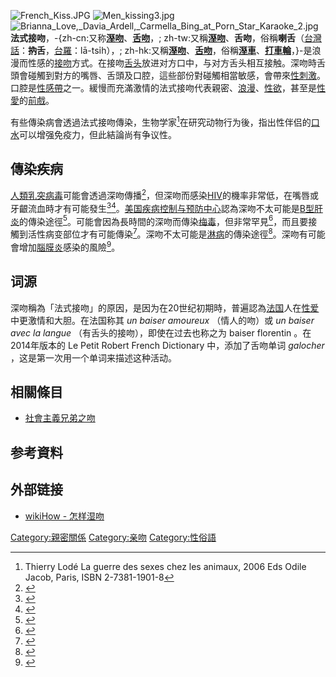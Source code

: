 {{Multiple issues|
{{copyedit|time=2020-02-16T19:16:18+00:00}}
{{roughtranslation|time=2020-02-16T19:16:18+00:00}}
{{Medref}}
}}
{{medical}}
[[File:French_Kiss.JPG|thumb]]
[[File:Men_kissing3.jpg|thumb]]
[[File:Brianna_Love,_Davia_Ardell,_Carmella_Bing_at_Porn_Star_Karaoke_2.jpg|thumb]]
'''法式接吻'''，-{zh-cn:又称'''[[溼吻|溼吻]]'''、'''[[舌吻|舌吻]]'''，; zh-tw:又稱'''[[溼吻|溼吻]]'''、'''舌吻'''，俗稱'''喇舌'''（[[台灣話|台灣話]]：'''抐舌'''，[[台羅|台羅]]：lā-tsi̍h），; zh-hk:又稱'''[[溼吻|溼吻]]'''、'''[[舌吻|舌吻]]'''，俗稱'''[[溼車|溼車]]'''、'''[[打車輪|打車輪]]'''，}-是浪漫而性感的[[接吻|接吻]]方式。在接吻[[舌头|舌头]]放进对方口中，与对方舌头相互接触。深吻時舌頭會碰觸到對方的嘴唇、舌頭及口腔，這些部份對碰觸相當敏感，會帶來[[性刺激|性刺激]]。口腔是[[性感帶|性感帶]]之一。緩慢而充滿激情的法式接吻代表親密、[[浪漫_(愛)|浪漫]]、[[性欲|性欲]]，甚至是[[人类的性|性愛]]的[[前戲|前戲]]。

有些傳染病會透過法式接吻傳染，生物学家{{le|Thierry Lodé|Thierry Lodé}}<ref>Thierry Lodé La guerre des sexes chez les animaux, 2006 Eds Odile Jacob, Paris, ISBN 2-7381-1901-8</ref>在研究动物行为後，指出性伴侣的[[口水|口水]]可以增强免疫力，但此結論尚有争议性。

==傳染疾病==
[[人類乳突病毒|人類乳突病毒]]可能會透過深吻傳播<ref>{{cite web
| url=http://www.reuters.com/article/2009/05/12/us-hpv-infection-idUSTRE54B61920090512
| title=French kissing ups risk of oral HPV infection
| work=Reuters
| date=2009-05-12
| accessdate=2015-05-12
| archive-date=2015-04-21
| archive-url=https://web.archive.org/web/20150421000217/http://www.reuters.com/article/2009/05/12/us-hpv-infection-idUSTRE54B61920090512
| dead-url=no
}}</ref>，但深吻而感染[[HIV|HIV]]的機率非常低，在嘴唇或牙齦流血時才有可能發生<ref>{{cite web
| url=http://www.cdc.gov/CDCTV/HivAids101/Transcripts/HivAids101.pdf
| title=HIV/AIDS 101
| date=June 2012
| work=Centers for Disease Control and Prevention
| accessdate=2015-05-12
| archive-date=2015-09-23
| archive-url=https://web.archive.org/web/20150923201242/http://www.cdc.gov/CDCTV/HivAids101/Transcripts/HivAids101.pdf
| dead-url=no
}}</ref><ref>{{cite web
| url=http://www.cnn.com/HEALTH/9707/10/nfm.aids.kiss/
| title=Man with HIV may have infected partner with a kiss
| date=1997-07-10
| publisher=CNN
| accessdate=2015-05-12
| archive-date=2016-03-04
| archive-url=https://web.archive.org/web/20160304122141/http://www.cnn.com/HEALTH/9707/10/nfm.aids.kiss/
| dead-url=no
}}</ref>。[[美国疾病控制与预防中心|美国疾病控制与预防中心]]認為深吻不太可能是[[B型肝炎|B型肝炎]]的傳染途徑<ref name="cdc.gov">{{cite web
| url=http://www.cdc.gov/vaccines/pubs/pinkbook/downloads/hepb.pdf
| title=Hepatitis B
| date=2012-05-08
| work=CDC
| accessdate=2015-05-12
| archive-date=2015-05-28
| archive-url=https://web.archive.org/web/20150528205831/http://www.cdc.gov/vaccines/pubs/pinkbook/downloads/hepb.pdf
| dead-url=no
}}</ref>。可能會因為長時間的深吻而傳染[[梅毒|梅毒]]，但非常罕見<ref>{{cite web
| url=http://www.webmd.com/sexual-conditions/guide/syphilis
| title=Syphilis Symptoms, Causes, and Diagnosis
| publisher=WebMD
| accessdate=2015-05-12
| archive-date=2015-05-10
| archive-url=https://web.archive.org/web/20150510170940/http://www.webmd.com/sexual-conditions/guide/syphilis
| dead-url=no
}}</ref>，而且要接觸到活性病变部位才有可能傳染<ref>{{cite web
| url=http://www.antimicrobe.org/b242.asp
| title=Treponema Pallidum (Syphilis)
| first1=Lori E.
| last1=Fantry, M.D., M.P.H.
| first2=Edmund C.
| last2=Tramont, M.D., F.A.C.P.
| accessdate=2015-05-12
| archive-date=2015-03-12
| archive-url=https://web.archive.org/web/20150312210405/http://www.antimicrobe.org/b242.asp
| dead-url=no
}}</ref>。深吻不太可能是[[淋病|淋病]]的傳染途徑<ref>{{cite web
| url=http://www.huffingtonpost.com/thomas-p-connelly-dds/oral-gonorrhea_b_1095670.html
| title=Oral Gonorrhea? Yes, You Can Get Gonorrhea of the Mouth and Throat
| first=Thomas P.
| last=Connelly, D.D.S.
| date=2012-01-23
| work=The Huffington Post
| accessdate=2015-05-12
| archive-date=2015-04-02
| archive-url=https://web.archive.org/web/20150402204732/http://www.huffingtonpost.com/thomas-p-connelly-dds/oral-gonorrhea_b_1095670.html
| dead-url=no
}}</ref>。深吻有可能會增加[[腦膜炎|腦膜炎]]感染的風險<ref>{{Cite web |url=http://news.bbc.co.uk/2/hi/health/4696974.stm |title=Kissing many 'risks meningitis' |accessdate=2010-07-05 |archive-date=2010-11-26 |archive-url=https://web.archive.org/web/20101126124803/http://news.bbc.co.uk/2/hi/health/4696974.stm |dead-url=no }}</ref>。

== 词源 ==
深吻稱為「法式接吻」的原因，是因为在20世纪初期時，普遍認為[[法国|法国]]人在[[性爱|性爱]]中更激情和大胆。在法国称其 ''un baiser amoureux'' （情人的吻）或 ''un baiser avec la langue'' （有舌头的接吻），即使在过去也称之为 baiser florentin 。在2014年版本的 Le Petit Robert French Dictionary 中，添加了舌吻单词 ''galocher'' ，这是第一次用一个单词来描述这种活动。

==相關條目==
*[[社會主義兄弟之吻|社會主義兄弟之吻]]

== 参考資料 ==
{{Reflist}}

== 外部链接 ==
* [[wikihow:French-Kiss|wikiHow - 怎样湿吻]]

[[Category:親密關係|Category:親密關係]]
[[Category:亲吻|Category:亲吻]]
[[Category:性俗語|Category:性俗語]]